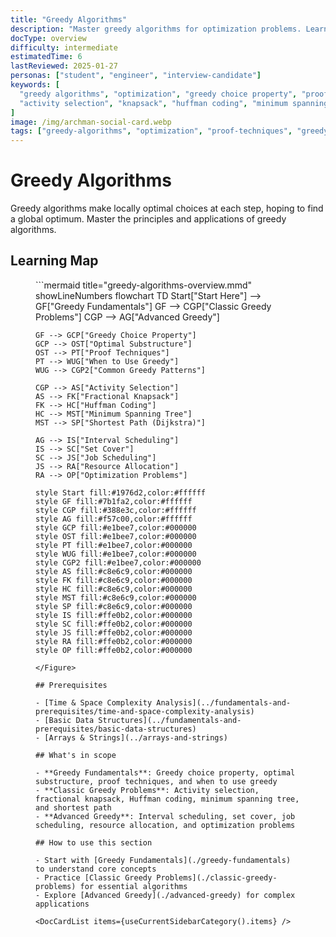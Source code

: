 ```yaml
---
title: "Greedy Algorithms"
description: "Master greedy algorithms for optimization problems. Learn greedy choice property, proof techniques, and classic greedy problems."
docType: overview
difficulty: intermediate
estimatedTime: 6
lastReviewed: 2025-01-27
personas: ["student", "engineer", "interview-candidate"]
keywords: [
  "greedy algorithms", "optimization", "greedy choice property", "proof techniques",
  "activity selection", "knapsack", "huffman coding", "minimum spanning tree"
]
image: /img/archman-social-card.webp
tags: ["greedy-algorithms", "optimization", "proof-techniques", "greedy-choice"]
---
```



<Head>
  <script type="application/ld+json">{JSON.stringify({
    "@context": "https://schema.org",
    "@type": "Article",
    "headline": "Greedy Algorithms",
    "description": "Master greedy algorithms for optimization problems. Learn greedy choice property, proof techniques, and classic greedy problems.",
    "author": {
      "@type": "Organization",
      "name": "ArchMan"
    },
    "publisher": {
      "@type": "Organization",
      "name": "ArchMan",
      "logo": {
        "@type": "ImageObject",
        "url": "https://archman.dev/img/logo.png"
      }
    },
    "datePublished": "2025-01-27",
    "dateModified": "2025-01-27"
  })}</script>
  <script type="application/ld+json">{JSON.stringify({
    "@context": "https://schema.org",
    "@type": "BreadcrumbList",
    "itemListElement": [
      {
        "@type": "ListItem",
        "position": 1,
        "name": "Home",
        "item": "https://archman.dev/"
      },
      {
        "@type": "ListItem",
        "position": 2,
        "name": "Algorithms & Data Structures",
        "item": "https://archman.dev/docs/algorithms-and-data-structures"
      },
      {
        "@type": "ListItem",
        "position": 3,
        "name": "Greedy Algorithms",
        "item": "https://archman.dev/docs/algorithms-and-data-structures/greedy-algorithms"
      }
    ]
  })}</script>
</Head>

# Greedy Algorithms

Greedy algorithms make locally optimal choices at each step, hoping to find a global optimum. Master the principles and applications of greedy algorithms.

## Learning Map

<Figure caption="Greedy algorithm concepts organized from fundamentals to applications.">
```mermaid title="greedy-algorithms-overview.mmd" showLineNumbers
flowchart TD
    Start["Start Here"] --> GF["Greedy Fundamentals"]
    GF --> CGP["Classic Greedy Problems"]
    CGP --> AG["Advanced Greedy"]
    
    GF --> GCP["Greedy Choice Property"]
    GCP --> OST["Optimal Substructure"]
    OST --> PT["Proof Techniques"]
    PT --> WUG["When to Use Greedy"]
    WUG --> CGP2["Common Greedy Patterns"]
    
    CGP --> AS["Activity Selection"]
    AS --> FK["Fractional Knapsack"]
    FK --> HC["Huffman Coding"]
    HC --> MST["Minimum Spanning Tree"]
    MST --> SP["Shortest Path (Dijkstra)"]
    
    AG --> IS["Interval Scheduling"]
    IS --> SC["Set Cover"]
    SC --> JS["Job Scheduling"]
    JS --> RA["Resource Allocation"]
    RA --> OP["Optimization Problems"]
    
    style Start fill:#1976d2,color:#ffffff
    style GF fill:#7b1fa2,color:#ffffff
    style CGP fill:#388e3c,color:#ffffff
    style AG fill:#f57c00,color:#ffffff
    style GCP fill:#e1bee7,color:#000000
    style OST fill:#e1bee7,color:#000000
    style PT fill:#e1bee7,color:#000000
    style WUG fill:#e1bee7,color:#000000
    style CGP2 fill:#e1bee7,color:#000000
    style AS fill:#c8e6c9,color:#000000
    style FK fill:#c8e6c9,color:#000000
    style HC fill:#c8e6c9,color:#000000
    style MST fill:#c8e6c9,color:#000000
    style SP fill:#c8e6c9,color:#000000
    style IS fill:#ffe0b2,color:#000000
    style SC fill:#ffe0b2,color:#000000
    style JS fill:#ffe0b2,color:#000000
    style RA fill:#ffe0b2,color:#000000
    style OP fill:#ffe0b2,color:#000000
```
</Figure>

## Prerequisites

- [Time & Space Complexity Analysis](../fundamentals-and-prerequisites/time-and-space-complexity-analysis)
- [Basic Data Structures](../fundamentals-and-prerequisites/basic-data-structures)
- [Arrays & Strings](../arrays-and-strings)

## What's in scope

- **Greedy Fundamentals**: Greedy choice property, optimal substructure, proof techniques, and when to use greedy
- **Classic Greedy Problems**: Activity selection, fractional knapsack, Huffman coding, minimum spanning tree, and shortest path
- **Advanced Greedy**: Interval scheduling, set cover, job scheduling, resource allocation, and optimization problems

## How to use this section

- Start with [Greedy Fundamentals](./greedy-fundamentals) to understand core concepts
- Practice [Classic Greedy Problems](./classic-greedy-problems) for essential algorithms
- Explore [Advanced Greedy](./advanced-greedy) for complex applications

<DocCardList items={useCurrentSidebarCategory().items} />
